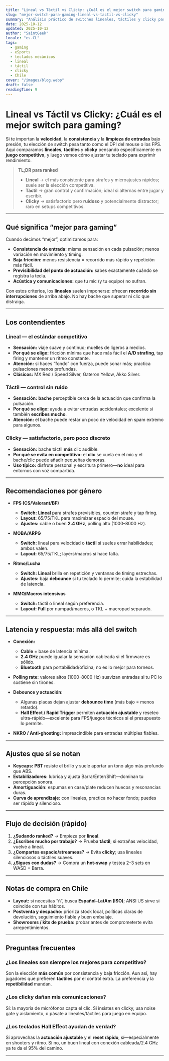 ```yaml
---
title: "Lineal vs Táctil vs Clicky: ¿Cuál es el mejor switch para gaming?"
slug: "mejor-switch-para-gaming-lineal-vs-tactil-vs-clicky"
summary: "Análisis práctico de switches lineales, táctiles y clicky para juegos competitivos: velocidad, consistencia y control, con consejos de ajuste y notas para Chile."
date: 2025-10-12
updated: 2025-10-12
author: "SaintGeek"
locale: "es-CL"
tags:
  - gaming
  - eSports
  - teclados mecánicos
  - lineal
  - táctil
  - clicky
  - Chile
cover: "/images/blog.webp"
draft: false
readingTime: 9
---
```


# Lineal vs Táctil vs Clicky: ¿Cuál es el mejor switch para gaming?

Si te importan la **velocidad**, la **consistencia** y la **limpieza de entradas** bajo presión, tu elección de switch pesa tanto como el DPI del mouse o los FPS. Aquí comparamos **lineales**, **táctiles** y **clicky** pensando específicamente en **juego competitivo**, y luego vemos cómo ajustar tu teclado para exprimir rendimiento.

> **TL;DR para ranked**
> - **Lineal** → el más consistente para strafes y microajustes rápidos; suele ser la elección competitiva.  
> - **Táctil** → gran control y confirmación; ideal si alternas entre jugar y escribir.  
> - **Clicky** → satisfactorio pero **ruidoso** y potencialmente distractor; raro en setups competitivos.

---

## Qué significa “mejor para gaming”

Cuando decimos “mejor”, optimizamos para:
- **Consistencia de entrada:** misma sensación en cada pulsación; menos variación en movimiento y timing.  
- **Baja fricción:** menos resistencia = recorrido más rápido y repetición más fácil.  
- **Previsibilidad del punto de actuación:** sabes exactamente cuándo se registra la tecla.  
- **Acústica y comunicaciones:** que tu mic (y tu equipo) no sufran.

Con estos criterios, los **lineales** suelen imponerse: ofrecen **recorrido sin interrupciones** de arriba abajo. No hay bache que superar ni clic que distraiga.

---

## Los contendientes

### Lineal — el estándar competitivo
- **Sensación:** viaje suave y continuo; muelles de ligeros a medios.  
- **Por qué se elige:** fricción mínima que hace más fácil el **A/D strafing**, tap firing y mantener un ritmo constante.  
- **Atención:** si haces “fondo” con fuerza, puede sonar más; practica pulsaciones menos profundas.  
- **Clásicos:** MX Red / Speed Silver, Gateron Yellow, Akko Silver.

### Táctil — control sin ruido
- **Sensación:** **bache** perceptible cerca de la actuación que confirma la pulsación.  
- **Por qué se elige:** ayuda a evitar entradas accidentales; excelente si también **escribes mucho**.  
- **Atención:** el bache puede restar un poco de velocidad en spam extremo para algunos.

### Clicky — satisfactorio, pero poco discreto
- **Sensación:** bache táctil **más** clic audible.  
- **Por qué se evita en competitivo:** el **clic** se cuela en el mic y el bache/clic puede añadir pequeñas demoras.  
- **Uso típico:** disfrute personal y escritura primero—**no** ideal para entornos con voz compartida.

---

## Recomendaciones por género

- **FPS (CS/Valorant/BF)**  
  - **Switch:** **Lineal** para strafes previsibles, counter-strafe y tap firing.  
  - **Layout:** 65/75/TKL para maximizar espacio del mouse.  
  - **Ajustes:** cable o buen **2.4 GHz**, polling alto (1000–8000 Hz).

- **MOBA/ARPG**  
  - **Switch:** lineal para velocidad o **táctil** si sueles errar habilidades; ambos valen.  
  - **Layout:** 65/75/TKL; layers/macros si hace falta.

- **Ritmo/Lucha**  
  - **Switch:** **Lineal** brilla en repetición y ventanas de timing estrechas.  
  - **Ajustes:** baja **debounce** si tu teclado lo permite; cuida la estabilidad de latencia.

- **MMO/Macros intensivas**  
  - **Switch:** táctil o lineal según preferencia.  
  - **Layout:** **Full** por numpad/macros, o TKL + macropad separado.

---

## Latencia y respuesta: más allá del switch

- **Conexión:**  
  - **Cable** = base de latencia mínima.  
  - **2.4 GHz** puede igualar la sensación cableada si el firmware es sólido.  
  - **Bluetooth** para portabilidad/oficina; no es lo mejor para torneos.

- **Polling rate:** valores altos (1000–8000 Hz) suavizan entradas si tu PC lo sostiene sin tirones.

- **Debounce y actuación:**  
  - Algunas placas dejan ajustar **debounce time** (más bajo = menos retardo).  
  - **Hall Effect / Rapid Trigger** permiten **actuación ajustable** y reseteo ultra-rápido—excelente para FPS/juegos técnicos si el presupuesto lo permite.

- **NKRO / Anti-ghosting:** imprescindible para entradas múltiples fiables.

---

## Ajustes que sí se notan

- **Keycaps:** **PBT** resiste el brillo y suele aportar un tono algo más profundo que ABS.  
- **Estabilizadores:** lubrica y ajusta Barra/Enter/Shift—dominan tu percepción sonora.  
- **Amortiguación:** espumas en case/plate reducen huecos y resonancias duras.  
- **Curva de aprendizaje:** con lineales, practica no hacer fondo; puedes ser rápido **y** silencioso.

---

## Flujo de decisión (rápido)

1. **¿Sudando ranked?** → Empieza por **lineal**.  
2. **¿Escribes mucho por trabajo?** → Prueba **táctil**; si extrañas velocidad, vuelve a lineal.  
3. **¿Compartes espacio/streameas?** → Evita **clicky**; usa lineales silenciosos o táctiles suaves.  
4. **¿Sigues con dudas?** → Compra un **hot-swap** y testea 2–3 sets en WASD + Barra.

---

## Notas de compra en Chile

- **Layout:** si necesitas “ñ”, busca **Español–LatAm (ISO)**; ANSI US sirve si coincide con tus hábitos.  
- **Postventa y despacho:** prioriza stock local, políticas claras de devolución, seguimiento fiable y buen embalaje.  
- **Showrooms / kits de prueba:** probar antes de comprometerte evita arrepentimientos.

---

## Preguntas frecuentes

### ¿Los lineales son siempre los mejores para competitivo?
Son la elección **más común** por consistencia y baja fricción. Aun así, hay jugadores que prefieren **táctiles** por el control extra. La preferencia y la **repetibilidad** mandan.

### ¿Los clicky dañan mis comunicaciones?
Sí: la mayoría de micrófonos capta el clic. Si insistes en clicky, usa noise gate y aislamiento, o pásate a lineales/táctiles para juego en equipo.

### ¿Los teclados Hall Effect ayudan de verdad?
Si aprovechas la **actuación ajustable** y el **reset rápido**, sí—especialmente en shooters y ritmo. Si no, un buen lineal con conexión cableada/2.4 GHz ya te da el 95% del camino.

---


